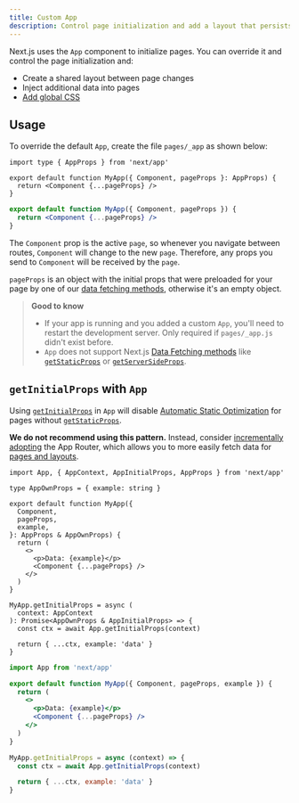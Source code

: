 ```yaml
---
title: Custom App
description: Control page initialization and add a layout that persists for all pages by overriding the default App component used by Next.js.
---
```


Next.js uses the `App` component to initialize pages. You can override it and control the page initialization and:

- Create a shared layout between page changes
- Inject additional data into pages
- [Add global CSS](/docs/pages/building-your-application/styling)

## Usage

To override the default `App`, create the file `pages/_app` as shown below:

```tsx filename="pages/_app.tsx" switcher
import type { AppProps } from 'next/app'

export default function MyApp({ Component, pageProps }: AppProps) {
  return <Component {...pageProps} />
}
```

```jsx filename="pages/_app.jsx" switcher
export default function MyApp({ Component, pageProps }) {
  return <Component {...pageProps} />
}
```

The `Component` prop is the active `page`, so whenever you navigate between routes, `Component` will change to the new `page`. Therefore, any props you send to `Component` will be received by the `page`.

`pageProps` is an object with the initial props that were preloaded for your page by one of our [data fetching methods](/docs/pages/building-your-application/data-fetching), otherwise it's an empty object.

> **Good to know**
>
> - If your app is running and you added a custom `App`, you'll need to restart the development server. Only required if `pages/_app.js` didn't exist before.
> - `App` does not support Next.js [Data Fetching methods](/docs/pages/building-your-application/data-fetching) like [`getStaticProps`](/docs/pages/building-your-application/data-fetching/get-static-props) or [`getServerSideProps`](/docs/pages/building-your-application/data-fetching/get-server-side-props).

## `getInitialProps` with `App`

Using [`getInitialProps`](/docs/pages/api-reference/functions/get-initial-props) in `App` will disable [Automatic Static Optimization](/docs/pages/building-your-application/rendering/automatic-static-optimization) for pages without [`getStaticProps`](/docs/pages/building-your-application/data-fetching/get-static-props).

**We do not recommend using this pattern.** Instead, consider [incrementally adopting](/docs/app/building-your-application/upgrading/app-router-migration) the App Router, which allows you to more easily fetch data for [pages and layouts](/docs/app/building-your-application/routing/layouts-and-templates).

```tsx filename="pages/_app.tsx" switcher
import App, { AppContext, AppInitialProps, AppProps } from 'next/app'

type AppOwnProps = { example: string }

export default function MyApp({
  Component,
  pageProps,
  example,
}: AppProps & AppOwnProps) {
  return (
    <>
      <p>Data: {example}</p>
      <Component {...pageProps} />
    </>
  )
}

MyApp.getInitialProps = async (
  context: AppContext
): Promise<AppOwnProps & AppInitialProps> => {
  const ctx = await App.getInitialProps(context)

  return { ...ctx, example: 'data' }
}
```

```jsx filename="pages/_app.jsx" switcher
import App from 'next/app'

export default function MyApp({ Component, pageProps, example }) {
  return (
    <>
      <p>Data: {example}</p>
      <Component {...pageProps} />
    </>
  )
}

MyApp.getInitialProps = async (context) => {
  const ctx = await App.getInitialProps(context)

  return { ...ctx, example: 'data' }
}
```
